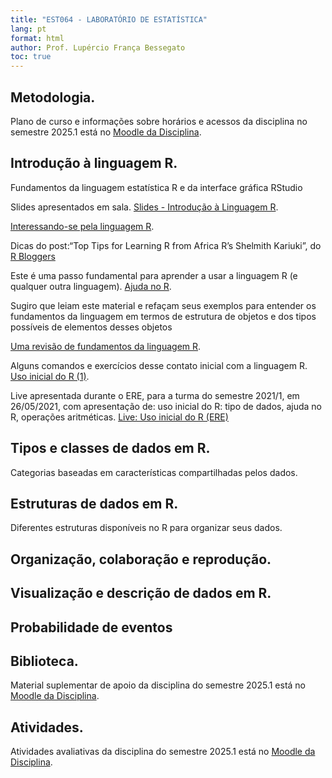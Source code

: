 ```yaml
---
title: "EST064 - LABORATÓRIO DE ESTATÍSTICA"
lang: pt
format: html
author: Prof. Lupércio França Bessegato
toc: true
---
```

## Metodologia.

Plano de curso e informações sobre horários e acessos da disciplina no semestre 2025.1 está no [Moodle da Disciplina](https://ead.ufjf.br/course/view.php?id=7959){target="_blank" rel="noopener noreferrer"}.


## Introdução à linguagem R.

Fundamentos da linguagem estatística R e da interface gráfica RStudio

Slides apresentados em sala. [Slides - Introdução à Linguagem R](../EST064/01.1_introducao_fundamentos.pdf){target="_blank" rel="noopener noreferrer"}.


[Interessando-se pela linguagem R](../EST064/Interessando-se pela linguagem R.html){target="_blank" rel="noopener noreferrer"}.

Dicas do post:"Top Tips for Learning R from Africa R’s Shelmith Kariuki", do [R Bloggers](https://tinyurl.com/y6zw5blb)

Este é uma passo fundamental para aprender a usar a linguagem R (e qualquer outra linguagem).
[Ajuda no R](../EST064/Ajuda no R.html){target="_blank" rel="noopener noreferrer"}.

Sugiro que leiam este material e refaçam seus exemplos para entender os fundamentos da linguagem em termos de estrutura de objetos e dos tipos possíveis de elementos desses objetos

[Uma revisão de fundamentos da linguagem R](../EST064/Uma revisão de fundamentos da linguagem R.html){target="_blank" rel="noopener noreferrer"}.

Alguns comandos e exercícios desse contato inicial com a linguagem R. 
[Uso inicial do R (1)](../EST064/Uso inicial do R (1).html){target="_blank" rel="noopener noreferrer"}.


Live apresentada durante o ERE, para a turma do semestre 2021/1, em 26/05/2021, com apresentação de: uso inicial do R: tipo de dados, ajuda no R, operações aritméticas.
[Live: Uso inicial do R (ERE)](https://drive.google.com/file/d/1qm59WYfAFXgJ8UB_MCX-kZgraGN0VjLD/view?usp=sharing)


## Tipos e classes de dados em R.
Categorias baseadas em características compartilhadas pelos dados.


## Estruturas de dados em R.
Diferentes estruturas disponíveis no R para organizar seus dados.



## Organização, colaboração e reprodução.

## Visualização e descrição de dados em R.

## Probabilidade de eventos

## Biblioteca.

Material suplementar de apoio da disciplina do semestre 2025.1 está no [Moodle da Disciplina](https://ead.ufjf.br/course/view.php?id=7959){target="_blank" rel="noopener noreferrer"}.

## Atividades.

Atividades avaliativas da disciplina do semestre 2025.1 está no [Moodle da Disciplina](https://ead.ufjf.br/course/view.php?id=7959){target="_blank" rel="noopener noreferrer"}.